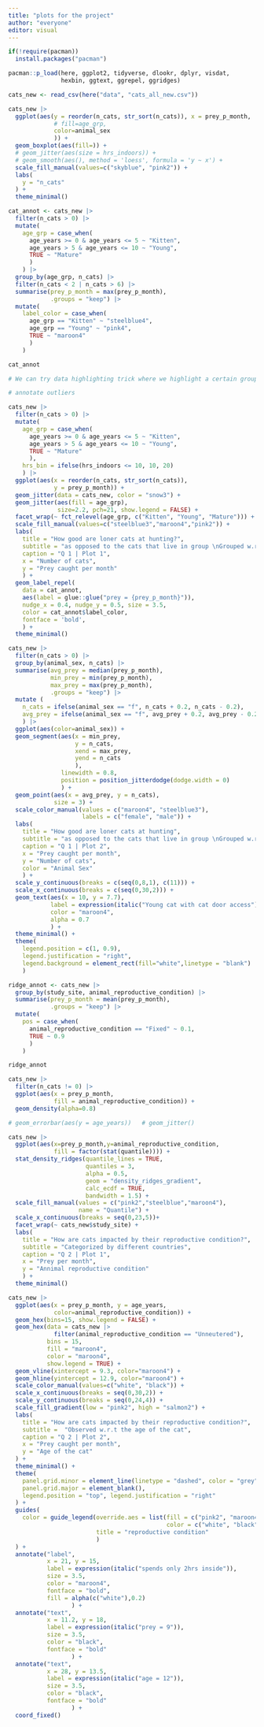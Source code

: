 ```yaml
---
title: "plots for the project"
author: "everyone"
editor: visual
---
```


```r

if(!require(pacman))
  install.packages("pacman")

pacman::p_load(here, ggplot2, tidyverse, dlookr, dplyr, visdat, 
               hexbin, ggtext, ggrepel, ggridges)
```

```r

cats_new <- read_csv(here("data", "cats_all_new.csv"))
```

```r

cats_new |>
  ggplot(aes(y = reorder(n_cats, str_sort(n_cats)), x = prey_p_month, 
             # fill=age_grp, 
             color=animal_sex
             )) + 
  geom_boxplot(aes(fill=)) +
  # geom_jitter(aes(size = hrs_indoors)) +
  # geom_smooth(aes(), method = 'loess', formula = 'y ~ x') +
  scale_fill_manual(values=c("skyblue", "pink2")) +
  labs(
    y = "n_cats"
  ) + 
  theme_minimal()
```

```r
cat_annot <- cats_new |>   
  filter(n_cats > 0) |>   
  mutate(     
    age_grp = case_when(       
      age_years >= 0 & age_years <= 5 ~ "Kitten",       
      age_years > 5 & age_years <= 10 ~ "Young",       
      TRUE ~ "Mature"     
      )   
    ) |>   
  group_by(age_grp, n_cats) |>   
  filter(n_cats < 2 | n_cats > 6) |>   
  summarise(prey_p_month = max(prey_p_month),             
            .groups = "keep") |>   
  mutate(     
    label_color = case_when(       
      age_grp == "Kitten" ~ "steelblue4",       
      age_grp == "Young" ~ "pink4",       
      TRUE ~ "maroon4"     
      )   
    )  

cat_annot
```

```r

# We can try data highlighting trick where we highlight a certain group 

# annotate outliers  

cats_new |>   
  filter(n_cats > 0) |>   
  mutate(     
    age_grp = case_when(       
      age_years >= 0 & age_years <= 5 ~ "Kitten",       
      age_years > 5 & age_years <= 10 ~ "Young",       
      TRUE ~ "Mature"     
      ),     
    hrs_bin = ifelse(hrs_indoors <= 10, 10, 20)   
    ) |>   
  ggplot(aes(x = reorder(n_cats, str_sort(n_cats)),               
             y = prey_p_month)) +   
  geom_jitter(data = cats_new, color = "snow3") +    
  geom_jitter(aes(fill = age_grp), 
              size=2.2, pch=21, show.legend = FALSE) +   
  facet_wrap(~ fct_relevel(age_grp, c("Kitten", "Young", "Mature"))) +   
  scale_fill_manual(values=c("steelblue3","maroon4","pink2")) +   
  labs(     
    title = "How good are loner cats at hunting?",     
    subtitle = "as opposed to the cats that live in group \nGrouped w.r.t age",
    caption = "Q 1 | Plot 1",     
    x = "Number of cats",     
    y = "Prey caught per month"   
    ) +   
  geom_label_repel(
    data = cat_annot,                    
    aes(label = glue::glue("prey = {prey_p_month}")),                   
    nudge_x = 0.4, nudge_y = 0.5, size = 3.5,                   
    color = cat_annot$label_color,                   
    fontface = 'bold',                   
    ) +   
  theme_minimal() 
```

```r

cats_new |>   
  filter(n_cats > 0) |>   
  group_by(animal_sex, n_cats) |>   
  summarise(avg_prey = median(prey_p_month),              
            min_prey = min(prey_p_month),             
            max_prey = max(prey_p_month),             
            .groups = "keep") |>   
  mutate (     
    n_cats = ifelse(animal_sex == "f", n_cats + 0.2, n_cats - 0.2),     
    avg_prey = ifelse(animal_sex == "f", avg_prey + 0.2, avg_prey - 0.2)     
    ) |>   
  ggplot(aes(color=animal_sex)) +   
  geom_segment(aes(x = min_prey,                    
                   y = n_cats,                    
                   xend = max_prey,                    
                   yend = n_cats                    
                   ),
               linewidth = 0.8,                
               position = position_jitterdodge(dodge.width = 0)                
               ) +   
  geom_point(aes(x = avg_prey, y = n_cats), 
             size = 3) +   
  scale_color_manual(values = c("maroon4", "steelblue3"),                       
                     labels = c("female", "male")) +    
  labs(     
    title = "How good are loner cats at hunting",     
    subtitle = "as opposed to the cats that live in group \nGrouped w.r.t the sex of the cat",     
    caption = "Q 1 | Plot 2",     
    x = "Prey caught per month",     
    y = "Number of cats",     
    color = "Animal Sex"   
    ) +   
  scale_y_continuous(breaks = c(seq(0,8,1), c(11))) +   
  scale_x_continuous(breaks = c(seq(0,30,2))) +   
  geom_text(aes(x = 10, y = 7.7),              
            label = expression(italic("Young cat with cat door access")),             
            color = "maroon4",             
            alpha = 0.7             
            ) +   
  theme_minimal() +    
  theme(     
    legend.position = c(1, 0.9),      
    legend.justification = "right",     
    legend.background = element_rect(fill="white",linetype = "blank")   
    )
```

```r

ridge_annot <- cats_new |>   
  group_by(study_site, animal_reproductive_condition) |>   
  summarise(prey_p_month = mean(prey_p_month), 
            .groups = "keep") |>   
  mutate(     
    pos = case_when(       
      animal_reproductive_condition == "Fixed" ~ 0.1,       
      TRUE ~ 0.9     
      )   
    )  

ridge_annot 
```

```r

cats_new |>   
  filter(n_cats != 0) |>   
  ggplot(aes(x = prey_p_month,               
             fill = animal_reproductive_condition)) +    
  geom_density(alpha=0.8)    

# geom_errorbar(aes(y = age_years))   # geom_jitter()
```

```r

cats_new |>   
  ggplot(aes(x=prey_p_month,y=animal_reproductive_condition,               
             fill = factor(stat(quantile)))) +   
  stat_density_ridges(quantile_lines = TRUE,                        
                      quantiles = 3,                        
                      alpha = 0.5,                       
                      geom = "density_ridges_gradient",                        
                      calc_ecdf = TRUE,                       
                      bandwidth = 1.5) +     
  scale_fill_manual(values = c("pink2","steelblue","maroon4"),
                    name = "Quantile") +   
  scale_x_continuous(breaks = seq(0,23,5))+   
  facet_wrap(~ cats_new$study_site) +   
  labs(     
    title = "How are cats impacted by their reproductive condition?",     
    subtitle = "Categorized by different countries",     
    caption = "Q 2 | Plot 1",     
    x = "Prey per month",     
    y = "Annimal reproductive condition"   
    ) +   
  theme_minimal()  
```

```r

cats_new |>
  ggplot(aes(x = prey_p_month, y = age_years, 
             color=animal_reproductive_condition)) + 
  geom_hex(bins=15, show.legend = FALSE) +
  geom_hex(data = cats_new |> 
             filter(animal_reproductive_condition == "Unneutered"), 
           bins = 15, 
           fill = "maroon4", 
           color = "maroon4",
           show.legend = TRUE) +
  geom_vline(xintercept = 9.3, color="maroon4") +
  geom_hline(yintercept = 12.9, color="maroon4") +
  scale_color_manual(values=c("white", "black")) +
  scale_x_continuous(breaks = seq(0,30,2)) + 
  scale_y_continuous(breaks = seq(0,24,4)) + 
  scale_fill_gradient(low = "pink2", high = "salmon2") +
  labs(
    title = "How are cats impacted by their reproductive condition?",
    subtitle =  "Observed w.r.t the age of the cat",
    caption = "Q 2 | Plot 2",
    x = "Prey caught per month",
    y = "Age of the cat"
  ) +
  theme_minimal() +
  theme(
    panel.grid.minor = element_line(linetype = "dashed", color = "grey"),
    panel.grid.major = element_blank(),
    legend.position = "top", legend.justification = "right"
  ) + 
  guides(
    color = guide_legend(override.aes = list(fill = c("pink2", "maroon4"),
                                             color = c("white", "black")),
                         title = "reproductive condition"
                         )
  ) + 
  annotate("label", 
           x = 21, y = 15,
           label = expression(italic("spends only 2hrs inside")),
           size = 3.5,
           color = "maroon4",
           fontface = "bold",
           fill = alpha(c("white"),0.2)
                  ) + 
  annotate("text",
           x = 11.2, y = 18,
           label = expression(italic("prey = 9")),
           size = 3.5,
           color = "black",
           fontface = "bold"
                  ) +
  annotate("text", 
           x = 28, y = 13.5,
           label = expression(italic("age = 12")),
           size = 3.5,
           color = "black",
           fontface = "bold"
                  ) +
  coord_fixed()  
```
